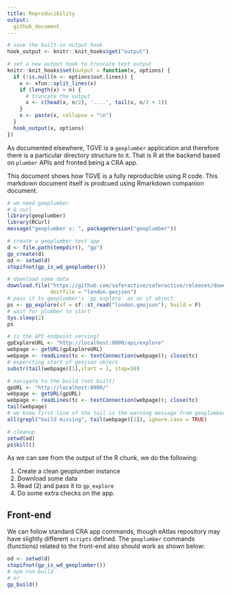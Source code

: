 ```yaml
---
title: Reproducibility
output:
  github_document
---
```


```r
# save the built-in output hook
hook_output <- knitr::knit_hooks$get("output")

# set a new output hook to truncate text output
knitr::knit_hooks$set(output = function(x, options) {
  if (!is.null(n <- options$out.lines)) {
    x <- xfun::split_lines(x)
    if (length(x) > n) {
      # truncate the output
      x <- c(head(x, n/2), '....', tail(x, n/2 + 1))
    }
    x <- paste(x, collapse = "\n")
  }
  hook_output(x, options)
})
```

As documented elsewhere, TGVE is a `geoplumber` application and therefore there is a particular directory structure to it. That is R at the backend based on `plumber` APIs and fronted being a CRA app.

This document shows how TGVE is a fully reproducible using R code. This markdown document itself is prodcued using Rmarkdown companion document.

```r
# we need goeplumber
# & curl
library(geoplumber)
library(RCurl)
message("geoplumber v: ", packageVersion("geoplumber"))

# create a geoplumber test app
d <- file.path(tempdir(), "gp")
gp_create(d)
od <- setwd(d)
stopifnot(gp_is_wd_geoplumber())

# download some data
download.file("https://github.com/saferactive/saferactive/releases/download/0.1/london_junction_point_cas.geojson",
              destfile = "london.geojson")
# pass it to geoplumber's `gp_explore` as an sf object
ps <- gp_explore(sf = sf::st_read("london.geojson"), build = F)
# wait for plumber to start
Sys.sleep(2)
ps

# is the API endpoint serving?
gpExploreURL <- "http://localhost:8000/api/explore"
webpage <- getURL(gpExploreURL)
webpage <- readLines(tc <- textConnection(webpage)); close(tc)
# expercting start of geojson object
substr(tail(webpage)[1],start = 1, stop=50)

# navigate to the build (not built)
gpURL <- "http://localhost:8000/"
webpage <- getURL(gpURL)
webpage <- readLines(tc <- textConnection(webpage)); close(tc)
tail(webpage)
# we know first line of the tail is the warning message from geoplumber
all(grepl("build missing", tail(webpage)[1]), ignore.case = TRUE)

# cleanup
setwd(od)
ps$kill()
```

As we can see from the output of the R chunk, we do the following:

1. Create a clean geoplumber instance
2. Download some data
3. Read (2) and pass it to `gp_explore`
4. Do some extra checks on the app.

## Front-end

We can follow standard CRA app commands, though eAtlas repository may have slightly different `scripts` defined. The `geoplumber` commands (functions) related to the front-end also should work as shown below:
```r
od <- setwd(d)
stopifnot(gp_is_wd_geoplumber())
# npm run build
# or
gp_build()
```




